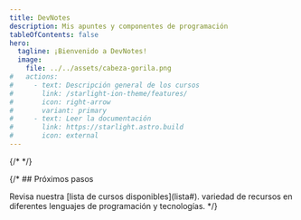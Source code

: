 ```yaml
---
title: DevNotes
description: Mis apuntes y componentes de programación
tableOfContents: false
hero:
  tagline: ¡Bienvenido a DevNotes!
  image:
    file: ../../assets/cabeza-gorila.png
#   actions:
#     - text: Descripción general de los cursos
#       link: /starlight-ion-theme/features/
#       icon: right-arrow
#       variant: primary
#     - text: Leer la documentación
#       link: https://starlight.astro.build
#       icon: external
---
```



  {/* <SmokeBackground client:load /> */}
<SmokeEffect client:load style="position: fixed;
    top: 50%;
    left: 50%;
    transform: translate(-50%, -50%);
    z-index: -1;"/>

 {/* ## Próximos pasos

<CardGrid stagger>
	<Card title="Explora" icon="book">
		Revisa nuestra [lista de cursos disponibles](lista#). variedad de recursos en diferentes lenguajes de programación y tecnologías.
	</Card> */}
